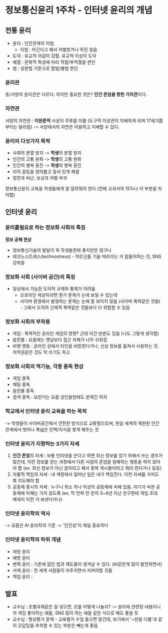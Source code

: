 # 정보통신윤리 1주차 - 인터넷 윤리의 개념

## 전통 윤리

- 윤리 : 인간관계의 이법
  - 이법 : 어긴다고 해서 처벌받거나 하진 않음
- 도덕 : 유교적 어감이 강함. 유교적 이상이 도덕
- 예절 : 문화적 특성에 따라 적절/부적절을 판단
- 법 : 성문법 기준으로 합법/불법 판단

### 윤리관

동/서양의 윤리관은 다르다. 하지만 중요한 것은? **인간 존엄을 향한 가치관**이다.

### 자연관

서양의 자연관 : **이원론적** 사상이 주류를 이룸 (도구적 이성관이 지배하게 되며 17세기쯤부터는 달라짐)
-> 서양에서의 자연은 이용하고 지배할 수 있다.

### 윤리의 다섯가지 목적

- 사회의 분열 방지 -> **학생**의 분열 방지
- 인간의 고통 완화 -> **학생**의 고통 완화
- 인간의 행복 증진 -> **학생**의 행복 증진
- 이익 갈등을 정의롭고 질서 있게 해결
- 칭찬과 비난, 보상과 처벌 부과

정보통신윤리 교육을 학생들에게 잘 알려줘야 한다 (전체 교과서의 15%나 이 부분을 차지함)

## 인터넷 윤리

### 윤리를필요로 하는 정보화 사회의 특징

**정보 공해 현상**

- 정보통신기술의 발달이 꼭 학생들한테 좋지만은 않구나
- 테크노스트레스(technostress) - 어르신들 기술 따라가는 거 힘들어하는 것, SNS 강박증

### 정보화 사회 (사이버 공간)의 특징

- 일상에서 가능한 도덕적 규제와 통제가 어려움
  - 오프라인 세상이라면 뭔가 문제가 눈에 보일 수 있는데
  - 사이버 환경에서 발생하는 문제는 눈에 잘 보이지 않음 (사이버 폭력같은 것들) - 그래서 오히려 신체적 폭력같은 것들보다 더 위험할 수 있음

### 정보화 사회의 부작용

- 게임 : 폭력적인 온라인 게임의 영향? 근데 이건 반론도 있음 (나도 그렇게 생각함)
- 음란물 : 요즘에는 옛날보다 접근 자체가 너무 쉬워짐
- 비행 행동 : 온라인 상에서 타인을 비방한다거나, 신상 정보를 훔쳐서 사용하는 것, 저작권같은 것도 막 쓰기도 하고

### 정보화 사회의 역기능, 각종 중독 현상

- 게임 중독
- 채팅 중독
- 음란물 중독
- 검색 중독 : 요런거는 요즘 성인들한테도 문제긴 하지

### 학교에서 인터넷 윤리 교육을 하는 목적

-> 학생들이 사이버공간에서 건전한 방식으로 교류함으로써, 현실 세계의 제한된 인간관계에서 벗어나 폭넓은 인맥/지식을 쌓게 해주는 것

### 인터넷 윤리가 지향하는 3가지 자세

1. **인간 존엄**의 자세 : 보통 인터넷을 쓴다고 하면 최신 정보를 얻기 위해서 쓰는 경우가 많은데, 이런 정보를 얻는 과정에서 다른 사람의 존엄을 침해하는 행동을 하지 않아야 함 (ex. 최신 정보가 아닌 글이라고 해서 중복 게시물이라고 뭐라 한다거나 등등)
2. 자율적 책임의 자세 : 내 계정에서 일어난 일은 내가 책임진다. 이런 자세를 가지도록 지도해야 함
3. 공동체 중시의 자세 : 누구나 최소 하나 이상의 공동체에 속해 있음. 자기가 속한 공동체에 피해는 가지 않도록 (ex. 막 연락 안 한지 3~4년 지난 친구한테 게임 초대 메세지 이런 거 보낸다거나)

### 인터넷 윤리학의 역사

-> 요즘은 AI 윤리학의 기준 -> '인간성'이 제일 중요하다

### 인터넷 윤리학의 하위 개념

- 처방 윤리
- 예방 윤리
- 변혁 윤리 : 기존에 없던 법과 제도들이 생겨날 수 있다. (AI같은게 많이 발전하면서)
- 서계 윤리 : 전 세계 사람들이 마주치면서 지켜야할 것들
- 책임 윤리 :

## 발표

- 교수님 : 조별과제같은 걸 넣으면, 조를 어떻게 나눌지? -> 윤리에 관련된 내용이니까 게임 좋아하는 애들, SNS 많이 하는 애들 같은 식으로 해도 좋을 듯
- 교수님 : 형성평가 문제 - 교육평가 수업 들으면 알건데, 보기에서 '~만을 다룸'과 같이 오답임을 추측할 수 있는 부분은 빼는게 좋음
